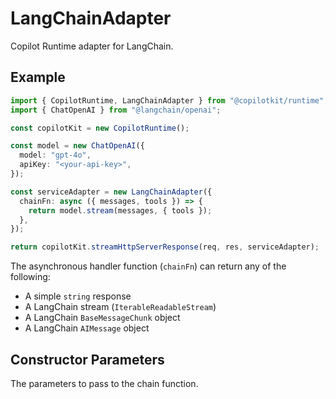 
# LangChainAdapter

Copilot Runtime adapter for LangChain.

## Example

```ts
import { CopilotRuntime, LangChainAdapter } from "@copilotkit/runtime";
import { ChatOpenAI } from "@langchain/openai";

const copilotKit = new CopilotRuntime();

const model = new ChatOpenAI({
  model: "gpt-4o",
  apiKey: "<your-api-key>",
});

const serviceAdapter = new LangChainAdapter({
  chainFn: async ({ messages, tools }) => {
    return model.stream(messages, { tools });
  },
});

return copilotKit.streamHttpServerResponse(req, res, serviceAdapter);
```

The asynchronous handler function (`chainFn`) can return any of the following:

- A simple `string` response
- A LangChain stream (`IterableReadableStream`)
- A LangChain `BaseMessageChunk` object
- A LangChain `AIMessage` object

## Constructor Parameters

<PropertyReference name="parameters" type="ChainFnParameters" required>
  The parameters to pass to the chain function.
</PropertyReference>
